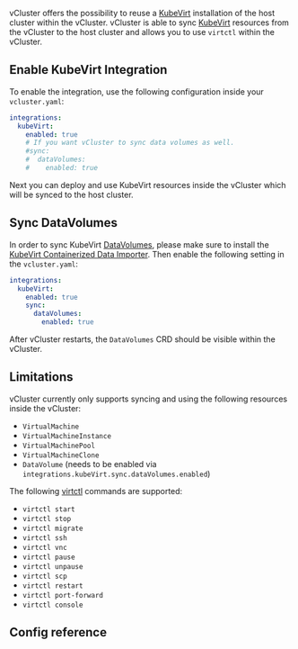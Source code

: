 
<ProAdmonition/>

vCluster offers the possibility to reuse a [KubeVirt](https://kubevirt.io/) installation of the host cluster within the vCluster.
vCluster is able to sync [KubeVirt](https://kubevirt.io/) resources from the vCluster to the host cluster and allows you to use `virtctl` within the vCluster.

## Enable KubeVirt Integration

To enable the integration, use the following configuration inside your `vcluster.yaml`:
```yaml
integrations:
  kubeVirt:
    enabled: true
    # If you want vCluster to sync data volumes as well.
    #sync:
    #  dataVolumes:
    #    enabled: true
```

Next you can deploy and use KubeVirt resources inside the vCluster which will be synced to the host cluster.

## Sync DataVolumes

In order to sync KubeVirt [DataVolumes](https://kubevirt.io/user-guide/storage/disks_and_volumes/), please make sure to install the [KubeVirt Containerized Data Importer](https://kubevirt.io/user-guide/storage/containerized_data_importer/). Then enable the following setting in the `vcluster.yaml`:
```yaml
integrations:
  kubeVirt:
    enabled: true
    sync:
      dataVolumes:
        enabled: true
```

After vCluster restarts, the `DataVolumes` CRD should be visible within the vCluster.

## Limitations

vCluster currently only supports syncing and using the following resources inside the vCluster:
* `VirtualMachine`
* `VirtualMachineInstance`
* `VirtualMachinePool`
* `VirtualMachineClone`
* `DataVolume` (needs to be enabled via `integrations.kubeVirt.sync.dataVolumes.enabled`)

The following [virtctl](https://kubevirt.io/user-guide/user_workloads/virtctl_client_tool/) commands are supported:
* `virtctl start`
* `virtctl stop`
* `virtctl migrate`
* `virtctl ssh`
* `virtctl vnc`
* `virtctl pause`
* `virtctl unpause`
* `virtctl scp`
* `virtctl restart`
* `virtctl port-forward`
* `virtctl console`

## Config reference

<KubeVirt />
